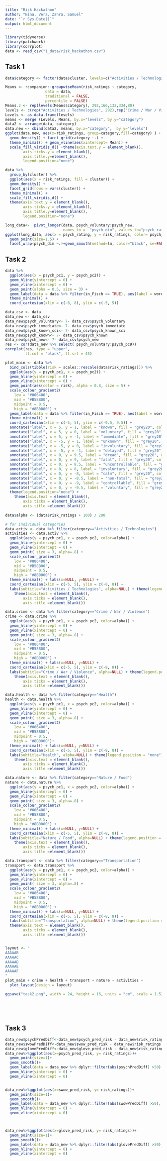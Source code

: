```yaml
---
title: "Risk Hackathon"
author: "Nina, Vera, Zahra, Samuel"
date: "`r Sys.Date()`"
output: html_document
---
```


```r
library(tidyverse)
library(patchwork)
library(corrplot)
data <- read_csv("1_data/risk_hackathon.csv")
```

## Task 1

```r
data$category <- factor(data$cluster, levels=c("Activities / Technologies", "Crime / War / Violence", "Health", "Nature / Food", "Transportation" ))

Means <- rcompanion::groupwiseMean(risk_ratings ~ category,
                  data = data,
                  traditional = FALSE,
                  percentile = FALSE)
Means.2 <- rep(levels(Means$category), 292,166,132,334,80)
levels <- c(rep("Activities / Technologies", 292),rep("Crime / War / Violence",166), rep("Health", 132), rep("Nature / Food",334), rep("Transportation", 80))
Levels <- as.data.frame(levels)
means <- merge (Levels, Means, by.x="levels", by.y="category")
data2 <- arrange(data, category)
data.new <- cbind(data2, means, by.x="category",  by.y="levels")
ggplot(data.new, aes(x=risk_ratings, group=category,fill=category) ) +
  geom_density() + facet_grid(category ~.) +
  theme_minimal() + geom_vline(aes(xintercept= Mean)) +
  scale_fill_viridis_d() +theme(axis.text.y = element_blank(),  
        axis.ticks.y = element_blank(),
        axis.title.y=element_blank(),
        legend.position="none")

```

```r

data %>% 
  group_by(cluster) %>% 
  ggplot(aes(x = risk_ratings, fill = cluster)) +
  geom_density() +
  facet_grid(rows = vars(cluster)) +
  theme_minimal() +
  scale_fill_viridis_d() +
  theme(axis.text.y = element_blank(),  
        axis.ticks.y = element_blank(),
        axis.title.y=element_blank(),
        legend.position="none")

```

```r
long_data<-  pivot_longer(data, psych_voluntary:psych_new,
                          names_to =  "psych_dim", values_to="psych_rating")
ggplot(long_data, aes(x = psych_rating, y = risk_ratings, color= psych_dim))+
  geom_point(size=1.5) +
  facet_wrap(psych_dim ~.)+geom_smooth(method=lm, color="black", se=FALSE)
```


## Task 2

```r
data %>% 
  ggplot(aes(x = psych_pc1, y = psych_pc2)) +
  geom_hline(yintercept = 0) +
  geom_vline(xintercept = 0) +
  geom_point(alpha = 0.5, size = 3) +
  geom_label(data = data %>% filter(in_Fisch == TRUE), aes(label = word)) +
  theme_minimal() +
  coord_cartesian(xlim = c(-8, 8), ylim = c(-5, 5))

data_csv <- data
data_new <- data_csv
data_new$psych_voluntary<- 7- data_csv$psych_voluntary
data_new$psych_immediate<- 7- data_csv$psych_immediate
data_new$psych_known_sci<- 7- data_csv$psych_known_sci
data_new$psych_known<- 7- data_csv$psych_known
data_new$psych_new<- 7- data_csv$psych_new
res <- cor(data_new %>% select( psych_voluntary:psych_pc9))
corrplot(res, type = "upper",
         tl.col = "black", tl.srt = 45)


```

```r
plot_main <- data %>% 
  bind_cols(tibble(risk = scales::rescale(data$risk_ratings))) %>% 
  ggplot(aes(y = psych_pc1, x = psych_pc2)) +
  geom_hline(yintercept = 0) +
  geom_vline(xintercept = 0) +
  geom_point(aes(color = risk), alpha = 0.8, size = 5) +
  scale_colour_gradient2(
    low = "#006400",
    mid = "#B58B00",
    midpoint = 0.5,
    high = "#8B0000") +
  geom_label(data = data %>% filter(in_Fisch == TRUE), aes(label = word)) +
  theme_minimal() +
  coord_cartesian(xlim = c(-5, 5), ylim = c(-9.5, 9.5)) +
  annotate("label", x = 5, y = 1, label = "known", fill = "grey20", color = "white") +
  annotate("label", x = 5, y = 0, label = "voluntary", fill = "grey20", color = "white") +
  annotate("label", x = 5, y = -1, label = "immediate", fill = "grey20", color = "white") +
  annotate("label", x = -5, y = 1, label = "unknown", fill = "grey20", color = "white") +
  annotate("label", x = -5, y = 0, label = "involuntary", fill = "grey20", color = "white") +
  annotate("label", x = -5, y = -1, label = "delayed", fill = "grey20", color = "white") +
  annotate("label", x = 0, y = 9.5, label = "dread", fill = "grey20", color = "white") +
  annotate("label", x = 0, y = 9, label = "fatal", fill = "grey20", color = "white") +
  annotate("label", x = 0, y = 8.5, label = "uncontrollable", fill = "grey20", color = "white") +
  annotate("label", x = 0, y = 8, label = "involuntary", fill = "grey20", color = "white") +
  annotate("label", x = 0, y = -8, label = "calm", fill = "grey20", color = "white") +
  annotate("label", x = 0, y = -8.5, label = "non-fatal", fill = "grey20", color = "white") +
  annotate("label", x = 0, y = -9, label = "controllable", fill = "grey20", color = "white") +
  annotate("label", x = 0, y = -9.5, label = "voluntary", fill = "grey20", color = "white")  +
  theme(legend.position="none") +
    theme(axis.text = element_blank(),  
        axis.ticks = element_blank(),
        axis.title =element_blank())
  
data$alpha <- (data$risk_ratings + 100) / 200

# for individual categories
data.activ <- data %>% filter(category=="Activities / Technologies")
activities <- data.activ %>% 
  ggplot(aes(y = psych_pc1, x = psych_pc2, color=alpha)) +
  geom_hline(yintercept = 0) +
  geom_vline(xintercept = 0) +
  geom_point( size = 3, alpha=.8) +
  scale_colour_gradient2(
    low = "#006400",
    mid = "#B58B00",
    midpoint = 0.5,
    high = "#8B0000") +
  theme_minimal() + labs(x=NULL, y=NULL) +
  coord_cartesian(xlim = c(-5, 5), ylim = c(-8, 8)) +
  labs(subtitle="Activities / Technologies", alpha=NULL) + theme(legend.position = "none") +
    theme(axis.text = element_blank(),  
        axis.ticks = element_blank(),
        axis.title =element_blank())

data.crime <- data %>% filter(category=="Crime / War / Violence")
crime <- data.crime %>% 
  ggplot(aes(y = psych_pc1, x = psych_pc2, color=alpha)) +
  geom_hline(yintercept = 0) +
  geom_vline(xintercept = 0) +
  geom_point( size = 3, alpha=.8) +
  scale_colour_gradient2(
    low = "#006400",
    mid = "#B58B00",
    midpoint = 0.5,
    high = "#8B0000") +
  theme_minimal() + labs(x=NULL, y=NULL) +
  coord_cartesian(xlim = c(-5, 5), ylim = c(-8, 8)) +
  labs(subtitle="Crime / War / Violence", alpha=NULL) + theme(legend.position = "none") +
    theme(axis.text = element_blank(),  
        axis.ticks = element_blank(),
        axis.title =element_blank())

data.health <- data %>% filter(category=="Health")
health <- data.health %>% 
  ggplot(aes(y = psych_pc1, x = psych_pc2, color=alpha)) +
  geom_hline(yintercept = 0) +
  geom_vline(xintercept = 0) +
  geom_point( size = 3, alpha=.8) +
  scale_colour_gradient2(
    low = "#006400",
    mid = "#B58B00",
    midpoint = 0.5,
    high = "#8B0000")+
  theme_minimal() + labs(x=NULL, y=NULL) +
  coord_cartesian(xlim = c(-5, 5), ylim = c(-8, 8)) +
  labs(subtitle="Health", alpha=NULL) + theme(legend.position = "none") +
    theme(axis.text = element_blank(),  
        axis.ticks = element_blank(),
        axis.title =element_blank())

data.nature <- data %>% filter(category=="Nature / Food")
nature <- data.nature %>% 
  ggplot(aes(y = psych_pc1, x = psych_pc2, color=alpha)) +
  geom_hline(yintercept = 0) +
  geom_vline(xintercept = 0) +
  geom_point( size = 3, alpha=.8) +
  scale_colour_gradient2(
    low = "#006400",
    mid = "#B58B00",
    midpoint = 0.5,
    high = "#8B0000") +
  theme_minimal() + labs(x=NULL, y=NULL) +
  coord_cartesian(xlim = c(-5, 5), ylim = c(-8, 8)) +
  labs(subtitle="Nature / Food", alpha=NULL) + theme(legend.position = "none") +
    theme(axis.text = element_blank(),  
        axis.ticks = element_blank(),
        axis.title =element_blank())

data.transport <- data %>% filter(category=="Transportation")
transport <- data.transport %>% 
  ggplot(aes(y = psych_pc1, x = psych_pc2, color=alpha)) +
  geom_hline(yintercept = 0) +
  geom_vline(xintercept = 0) +
  geom_point( size = 3, alpha=.8) +
  scale_colour_gradient2(
    low = "#006400",
    mid = "#B58B00",
    midpoint = 0.5,
    high = "#8B0000") +
  theme_minimal() + labs(x=NULL, y=NULL) +
  coord_cartesian(xlim = c(-5, 5), ylim = c(-8, 8)) +
  labs(subtitle="Transportation", alpha=NULL) + theme(legend.position = "none") + 
  theme(axis.text = element_blank(),  
        axis.ticks = element_blank(),
        axis.title =element_blank())


layout <- "
AAAAAB
AAAAAC
AAAAAD
AAAAAE
AAAAAF
"
plot_main + crime + health + transport + nature + activities + 
  plot_layout(design = layout)

ggsave("task2.png", width = 24, height = 16, units = "cm", scale = 1.5)
  
  
  
  
```



## Task 3

```r


data_new$psychPredDiff<-data_new$psych_pred_risk - data_new$risk_ratings
data_new$swowPredDiff<-data_new$swow_pred_risk - data_new$risk_ratings
data_new$glovePredDiff<-data_new$glove_pred_risk - data_new$risk_ratings
data_new%>%ggplot(aes(x=psych_pred_risk, y= risk_ratings))+
  geom_point(size=1)+
  geom_smooth()+
  geom_label(data = data_new %>% dplyr::filter(abs(psychPredDiff) >50), aes(label = word))+
  geom_hline(yintercept = 0) +
  geom_vline(xintercept = 0)


data_new%>%ggplot(aes(x=swow_pred_risk, y= risk_ratings))+
  geom_point(size=1)+
  geom_smooth()+
  geom_label(data = data_new %>% dplyr::filter(abs(swowPredDiff) >50), aes(label = word))+
  geom_hline(yintercept = 0) +
  geom_vline(xintercept = 0)



data_new%>%ggplot(aes(x=glove_pred_risk, y= risk_ratings))+
  geom_point(size=1)+
  geom_smooth()+
  geom_label(data = data_new %>% dplyr::filter(abs(glovePredDiff) >50), aes(label = word),osition=position_jitter(width=1,height=1), check_overlap=TRUE)+
  geom_hline(yintercept = 0) +
  geom_vline(xintercept = 0)
```



